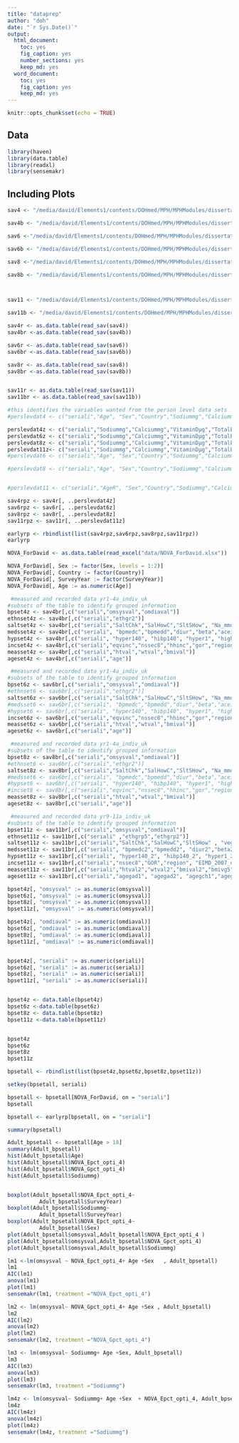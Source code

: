 ```yaml
---
title: "dataprep"
author: "doh"
date: "`r Sys.Date()`"
output: 
  html_document: 
    toc: yes
    fig_caption: yes
    number_sections: yes
    keep_md: yes
  word_document: 
    toc: yes
    fig_caption: yes
    keep_md: yes
---
```


```r
knitr::opts_chunk$set(echo = TRUE)
```

## Data


```r
library(haven)
library(data.table)
library(readxl)
library(sensemakr)
```

## Including Plots



```r
sav4 <- "/media/david/Elements1/contents/DOHmed/MPH/MPHModules/dissertation/alternativequant/upfnabp/data/UKDA-6533-spss/spss/spss25/ndns_rp_yr1-4a_personleveldietarydata_uk_v2.sav"

sav4b <- "/media/david/Elements1/contents/DOHmed/MPH/MPHModules/dissertation/alternativequant/upfnabp/data/UKDA-6533-spss/spss/spss25/ndns_rp_yr1-4a_indiv_uk.sav"

sav6 <-"/media/david/Elements1/contents/DOHmed/MPH/MPHModules/dissertation/alternativequant/upfnabp/data/UKDA-6533-spss/spss/spss25/ndns_rp_yr5-6a_personleveldietarydata_v2.sav"

sav6b <- "/media/david/Elements1/contents/DOHmed/MPH/MPHModules/dissertation/alternativequant/upfnabp/data/UKDA-6533-spss/spss/spss25/ndns_rp_yr5-6a_indiv.sav"

sav8 <-"/media/david/Elements1/contents/DOHmed/MPH/MPHModules/dissertation/alternativequant/upfnabp/data/UKDA-6533-spss/spss/spss25/ndns_rp_yr7-8a_personleveldietarydata.sav"

sav8b <- "/media/david/Elements1/contents/DOHmed/MPH/MPHModules/dissertation/alternativequant/upfnabp/data/UKDA-6533-spss/spss/spss25/ndns_rp_yr7-8a_indiv.sav"



sav11 <- "/media/david/Elements1/contents/DOHmed/MPH/MPHModules/dissertation/alternativequant/upfnabp/data/UKDA-6533-spss/spss/spss25/ndns_rp_yr9-11a_personleveldietarydata_uk_20210831.sav"

sav11b <- "/media/david/Elements1/contents/DOHmed/MPH/MPHModules/dissertation/alternativequant/upfnabp/data/UKDA-6533-spss/spss/spss25/ndns_rp_yr9-11a_indiv_20211020.sav"

sav4r <- as.data.table(read_sav(sav4))
sav4br <-as.data.table(read_sav(sav4b))

sav6r <- as.data.table(read_sav(sav6))
sav6br <-as.data.table(read_sav(sav6b))

sav8r <- as.data.table(read_sav(sav8))
sav8br <-as.data.table(read_sav(sav8b))


sav11r <- as.data.table(read_sav(sav11))
sav11br <- as.data.table(read_sav(sav11b))
```



```r
#this identifies the variables wanted from the person level data sets
#perslevdat4 <- c("seriali","Age", "Sex","Country","Sodiummg","Calciummg","VitaminDµg","TotalEMJ", "Totalsugarsg","Glucoseg","Sucroseg","Fructoseg","Lactoseg","SOFTDRINKSLOWCALORIE","SOFTDRINKSNOTLOWCALORIE", "TEACOFFEEANDWATER")

perslevdat4z <- c("seriali","Sodiummg","Calciummg","VitaminDµg","TotalEMJ")
perslevdat6z <- c("seriali","Sodiummg","Calciummg","VitaminDµg","TotalEMJ")
perslevdat8z <- c("seriali","Sodiummg","Calciummg","VitaminDµg","TotalEMJ")
perslevdat11z<- c("seriali","Sodiummg","Calciummg","VitaminDµg","TotalEMJ")
#perslevdat6 <- c("seriali","Age", "Sex","Country","Sodiummg","Calciummg","VitaminDµg","TotalEMJ", "Totalsugarsg","Glucoseg","Sucroseg","Fructoseg","Lactoseg","SOFTDRINKSLOWCALORIE","SOFTDRINKSNOTLOWCALORIE", "TEACOFFEEANDWATER")

#perslevdat8 <- c("seriali","Age", "Sex","Country","Sodiummg","Calciummg","VitaminDµg","TotalEMJ", "Totalsugarsg","Glucoseg","Sucroseg","Fructoseg","Lactoseg","SOFTDRINKSLOWCALORIE","SOFTDRINKSNOTLOWCALORIE", "TEACOFFEEANDWATER")


#perslevdat11 <- c("seriali","AgeR", "Sex","Country","Sodiummg","Calciummg","VitaminDµg","TotalEMJ", "Totalsugarsg","Glucoseg","Sucroseg","Fructoseg","Lactoseg","SOFTDRINKSLOWCALORIE","SOFTDRINKSNOTLOWCALORIE", "TEACOFFEEANDWATER")

sav4rpz <- sav4r[, ..perslevdat4z]
sav6rpz <- sav6r[, ..perslevdat6z]
sav8rpz <- sav8r[, ..perslevdat8z]
sav11rpz <- sav11r[, ..perslevdat11z]

earlyrp <- rbindlist(list(sav4rpz,sav6rpz,sav8rpz,sav11rpz))
earlyrp

NOVA_ForDavid <- as.data.table(read_excel("data/NOVA_ForDavid.xlsx"))

NOVA_ForDavid[, Sex := factor(Sex, levels = 1:2)]
NOVA_ForDavid[, Country := factor(Country)]
NOVA_ForDavid[, SurveyYear := factor(SurveyYear)]
NOVA_ForDavid[, Age := as.numeric(Age)]
```


```r
 #measured and recorded data yr1-4a_indiv_uk 
#subsets of the table to identify grouped information
bpset4z <- sav4br[,c("seriali","omsysval","omdiaval")]
ethnset4z <- sav4br[,c("seriali","ethgr2")]
saltset4z <- sav4br[,c("seriali","SaltChk","SalHowC","SltSHow", "Na_mmol", "Na_mmol_Corrected" ,"Na_mmol_24h_4_10CLAIM", "Na_mmol_24h_4_10CLAIM_Corrected" ,"vegetarn")]
medsset4z <- sav4br[,c("seriali", "bpmedc","bpmedd","diur","beta","aceinh", "calciumb","obpdrug")]
hypset4z <- sav4br[,c("seriali", "hyper140", "hibp140", "hyper1", "highbp1")]
incset4z <- sav4br[,c("seriali","eqvinc","nssec8","hhinc","gor","region", "EIMD_2007_quintile","EIMD_2010_quintile","EIMD_2015_quintile","EducFin")]
measset4z <- sav4br[,c("seriali","htval","wtval","bmival")]
ageset4z <- sav4br[,c("seriali","age")]
```

```r
 #measured and recorded data yr1-4a_indiv_uk 
#subsets of the table to identify grouped information
bpset6z <- sav6br[,c("seriali","omsysval","omdiaval")]
#ethnset6 <- sav6br[,c("seriali","ethgr2")]
saltset6z <- sav6br[,c("seriali","SaltChk","SalHowC","SltSHow", "Na_mmol", "Na_mmol_Corrected" ,"Na_mmol_24h_4_10CLAIM", "Na_mmol_24h_4_10CLAIM_Corrected" ,"vegetarn")]
#medsset6 <- sav6br[,c("seriali", "bpmedc","bpmedd","diur","beta","aceinh", "calciumb","obpdrug")]
#hypset6 <- sav6br[,c("seriali", "hyper140", "hibp140", "hyper1", "highbp1")]
incset6z <- sav6br[,c("seriali","eqvinc","nssec8","hhinc","gor","region", "EIMD_2007_quintile","EIMD_2010_quintile","EIMD_2015_quintile","EducFin")]
measset6z <- sav6br[,c("seriali","htval","wtval","bmival")]
ageset6z <- sav6br[,c("seriali","age")]
```


```r
 #measured and recorded data yr1-4a_indiv_uk 
#subsets of the table to identify grouped information
bpset8z <- sav8br[,c("seriali","omsysval","omdiaval")]
#ethnset6 <- sav6br[,c("seriali","ethgr2")]
saltset8z <- sav8br[,c("seriali","SaltChk","SalHowC","SltSHow", "Na_mmol", "Na_mmol_Corrected" ,"Na_mmol_24h_4_10CLAIM", "Na_mmol_24h_4_10CLAIM_Corrected" ,"vegetarn")]
#medsset6 <- sav6br[,c("seriali", "bpmedc","bpmedd","diur","beta","aceinh", "calciumb","obpdrug")]
#hypset6 <- sav6br[,c("seriali", "hyper140", "hibp140", "hyper1", "highbp1")]
#incset8 <- sav8br[,c("seriali","eqvinc","nssec8","hhinc","gor","region", "EIMD_2007_quintile","EIMD_2010_quintile","EIMD_2015_quintile","EducFin")]
measset8z <- sav8br[,c("seriali","htval","wtval","bmival")]
ageset8z <- sav8br[,c("seriali","age")]
```


```r
 #measured and recorded data yr9-11a_indiv_uk 
#subsets of the table to identify grouped information
bpset11z <- sav11br[,c("seriali","omsysval","omdiaval")]
ethnset11z <- sav11br[,c("seriali" ,"ethgrp5","ethgrp2")]
saltset11z <- sav11br[,c("seriali","SaltChk","SalHowC","SltSHow" , "vegetarn")]
medsset11z <- sav11br[,c("seriali", "bpmedc2","bpmedd2", "diur2","beta2","aceinh2", "calciumb2","obpdrug2","PregNowB")]
hypset11z <- sav11br[,c("seriali", "hyper140_2", "hibp140_2", "hyper1_2", "highbp1_2")]
incset11z <- sav11br[,c("seriali","nssec8","GOR","region", "EIMD_2007_quintile","EIMD_2010_quintile","EIMD_2015_quintile","educfinh")]
measset11z <- sav11br[,c("seriali","htval2","wtval2","bmival2","bmivg5")]
ageset11z <- sav11br[,c("seriali","agegad1", "agegad2", "agegch1","agegr1","AgeR")]
```



```r
bpset4z[, "omsysval" := as.numeric(omsysval)]
bpset6z[, "omsysval" := as.numeric(omsysval)]
bpset8z[, "omsysval" := as.numeric(omsysval)]
bpset11z[, "omsysval" := as.numeric(omsysval)]

bpset4z[, "omdiaval" := as.numeric(omdiaval)]
bpset6z[, "omdiaval" := as.numeric(omdiaval)]
bpset8z[, "omdiaval" := as.numeric(omdiaval)]
bpset11z[, "omdiaval" := as.numeric(omdiaval)]


bpset4z[, "seriali" := as.numeric(seriali)]
bpset6z[, "seriali" := as.numeric(seriali)]
bpset8z[, "seriali" := as.numeric(seriali)]
bpset11z[, "seriali" := as.numeric(seriali)]



```


```r
bpset4z <- data.table(bpset4z)
bpset6z <-data.table(bpset6z)
bpset8z <- data.table(bpset8z)
bpset11z <-data.table(bpset11z)


bpset4z 
bpset6z 
bpset8z
bpset11z

bpsetall <- rbindlist(list(bpset4z,bpset6z,bpset8z,bpset11z))

setkey(bpsetall, seriali)

bpsetall <- bpsetall[NOVA_ForDavid, on = "seriali"]
bpsetall

bpsetall <- earlyrp[bpsetall, on = "seriali"] 

```


```r
summary(bpsetall)

Adult_bpsetall <- bpsetall[Age > 18]
summary(Adult_bpsetall)
hist(Adult_bpsetall$Age)
hist(Adult_bpsetall$NOVA_Epct_opti_4)
hist(Adult_bpsetall$NOVA_Gpct_opti_4)
hist(Adult_bpsetall$Sodiummg)


boxplot(Adult_bpsetall$NOVA_Epct_opti_4~
          Adult_bpsetall$SurveyYear)
boxplot(Adult_bpsetall$Sodiummg~
          Adult_bpsetall$SurveyYear)
boxplot(Adult_bpsetall$NOVA_Epct_opti_4~
          Adult_bpsetall$Sex)
plot(Adult_bpsetall$omsysval,Adult_bpsetall$NOVA_Epct_opti_4 )
plot(Adult_bpsetall$omsysval,Adult_bpsetall$NOVA_Gpct_opti_4)
plot(Adult_bpsetall$omsysval,Adult_bpsetall$Sodiummg)
```



```r
lm1 <-lm(omsysval ~ NOVA_Epct_opti_4+ Age +Sex   , Adult_bpsetall)
lm1
AIC(lm1)
anova(lm1)
plot(lm1)
sensemakr(lm1, treatment ="NOVA_Epct_opti_4")
```


```r
lm2 <- lm(omsysval~ NOVA_Gpct_opti_4+ Age +Sex , Adult_bpsetall)
lm2
AIC(lm2)
anova(lm2)
plot(lm2)
sensemakr(lm2, treatment ="NOVA_Gpct_opti_4")
```


```r
lm3 <- lm(omsysval~ Sodiummg+ Age +Sex, Adult_bpsetall)
lm3
AIC(lm3)
anova(lm3)
plot(lm3)
sensemakr(lm3, treatment ="Sodiummg")
```


```r
lm4z <- lm(omsysval~ Sodiummg+ Age +Sex  + NOVA_Epct_opti_4, Adult_bpsetall)
lm4z
AIC(lm4z)
anova(lm4z)
plot(lm4z)
sensemakr(lm4z, treatment ="Sodiummg")
```